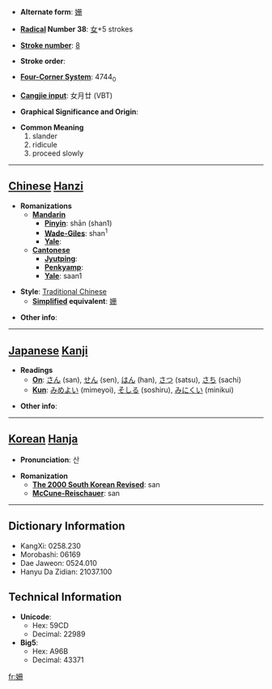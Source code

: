 * '''Alternate form''': [[姗]]

* '''[[Wiktionary:Chinese radical index| Radical]] Number 38''': [[Wiktionary:Chinese radical index 女|女]]+5 strokes

* '''[[Wiktionary:Chinese total strokes index|Stroke number]]''': [[Wiktionary:Chinese total strokes index 8|8]]

* '''Stroke order''': 

* '''[[Wiktionary:Chinese four corner index|Four-Corner System]]''': 4744<sub>0</sub>

* '''[[Wiktionary:Chinese Cangjie index|Cangjie input]]''': 女月廿 (VBT)

* '''Graphical Significance and Origin''': 

* '''Common Meaning'''
*#slander
*# ridicule
*# proceed slowly


----

== [[Chinese]] [[Hanzi]] ==

* '''Romanizations'''
** '''[[Mandarin]]'''
*** '''[[Pinyin]]''': shān (shan1)
*** '''[[Wade-Giles]]''': shan<sup>1</sup>
*** '''[[Yale]]''': 
** '''[[Cantonese]]'''
*** '''[[Jyutping]]''':
*** '''[[Penkyamp]]''': 
*** '''[[Yale]]''': saan1

* '''Style''': [[Traditional Chinese]] 
** '''[[Simplified Chinese|Simplified]] equivalent''': [[姗]]

* '''Other info''': 

----

== [[Japanese]] [[Kanji]] ==

* '''Readings'''
** '''[[On]]''': [[さん]] (san), [[せん]] (sen), [[はん]] (han), [[さつ]] (satsu), [[さち]] (sachi)
** '''[[Kun]]''': [[みめよい]] (mimeyoi), [[そしる]] (soshiru), [[みにくい]] (minikui)

* '''Other info''':  

----

== [[Korean]] [[Hanja]] ==

* '''Pronunciation''': 산

* '''Romanization'''
** '''[[The 2000 South Korean Revised Romanization|The 2000 South Korean Revised]]''': san
** '''[[McCune-Reischauer]]''': san

----

== Dictionary Information ==

* KangXi: 0258.230
* Morobashi: 06169
* Dae Jaweon: 0524.010
* Hanyu Da Zidian: 21037.100

== Technical Information ==

* '''Unicode''':
** Hex: 59CD
** Decimal: 22989
* '''Big5''':
** Hex: A96B
** Decimal: 43371

[[fr:姍]]